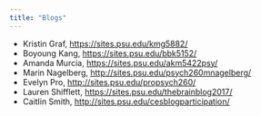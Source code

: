 ```yaml
---
title: "Blogs"
---
```


- Kristin Graf, <https://sites.psu.edu/kmg5882/>
- Boyoung Kang, <https://sites.psu.edu/bbk5152/>
- Amanda Murcia, <https://sites.psu.edu/akm5422psy/>
- Marin Nagelberg, <http://sites.psu.edu/psych260mnagelberg/>
- Evelyn Pro, <http://sites.psu.edu/propsych260/>
- Lauren Shifflett, <https://sites.psu.edu/thebrainblog2017/>
- Caitlin Smith, <http://sites.psu.edu/cesblogparticipation/>

